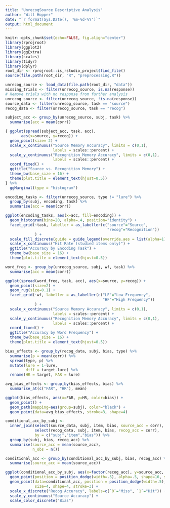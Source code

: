 ```yaml
---
title: "UnrecogSource Descriptive Analysis"
author: "Will Hopper"
date: "`r format(Sys.Date(), '%m-%d-%Y')`"
output: html_document
---
```


```r
knitr::opts_chunk$set(echo=FALSE, fig.align="center")
library(rprojroot)
library(ggplot2)
library(ggExtra)
library(scales)
library(tidyr)
library(dplyr)
root_dir <- rprojroot::is_rstudio_project$find_file()
source(file.path(root_dir, "R", "preprocessing.R"))
```

```r
unrecog_source <- load_data(file.path(root_dir, "data"))
missing_trials <- filter(unrecog_source, is.na(response))
# Remove trials with no response from further analysis
unrecog_source <- filter(unrecog_source, !is.na(response))
source_data <- filter(unrecog_source, task == "source")
recog_data <- filter(unrecog_source, task == "recog")
```

```r
subject_acc <- group_by(unrecog_source, subj, task) %>%
  summarise(acc = mean(corr))

{ ggplot(spread(subject_acc, task, acc),
       aes(x=source, y=recog)) +
  geom_point(size= 2) +
  scale_x_continuous("Source Memory Accuracy", limits = c(0,1),
                     labels = scales::percent) +
  scale_y_continuous("Recognition Memory Accuracy", limits = c(0,1),
                     labels = scales::percent) +
  coord_fixed() +
  ggtitle("Source vs. Recognition Memory") +
  theme_bw(base_size = 16) +
  theme(plot.title = element_text(hjust=0.5))
} %>%
  ggMarginal(type = "histogram")
```

```r
encoding_tasks <- filter(unrecog_source, type != "lure") %>%
  group_by(subj, encoding, task) %>%
  summarise(acc = mean(corr))

ggplot(encoding_tasks, aes(x=acc, fill=encoding)) +
  geom_histogram(bins=20, alpha=.4, position="identity") +
  facet_grid(~task, labeller = as_labeller(c("source"="Source",
                                             "recog"="Recognition"))
             ) +
  scale_fill_discrete(guide = guide_legend(override.aes = list(alpha=1))) +
  scale_x_continuous("Hit Rate (studied items only)") +
  ggtitle("Accuracy by Encoding Task") +
  theme_bw(base_size = 16) +
  theme(plot.title = element_text(hjust=0.5))
```

```r
word_freq <- group_by(unrecog_source, subj, wf, task) %>%
  summarise(acc = mean(corr))

ggplot(spread(word_freq, task, acc), aes(x=source, y=recog)) +
  geom_point(size=2) +
  geom_rug(size=0.1) +
  facet_grid(~wf, labeller = as_labeller(c("LF"="Low Frequency",
                                           "HF"="High Frequency"))
             ) +
  scale_x_continuous("Source Memory Accuracy", limits = c(0,1),
                     labels = scales::percent) +
  scale_y_continuous("Recognition Memory Accuracy", limits = c(0,1),
                     labels = scales::percent) +
  coord_fixed() +
  ggtitle("Accuracy by Word Frequency") +
  theme_bw(base_size = 16) +
  theme(plot.title = element_text(hjust=0.5))
```

```r
bias_effects <- group_by(recog_data, subj, bias, type) %>%
  summarise(p = mean(corr)) %>%
  spread(type, p) %>%
  mutate(lure = 1-lure,
         diff = target-lure) %>%
  rename(HR = target, FAR = lure)

avg_bias_effects <- group_by(bias_effects, bias) %>%
  summarise_at(c("FAR", "HR"), mean)

ggplot(bias_effects, aes(x=FAR, y=HR, color=bias)) +
  geom_point() +
  geom_path(mapping=aes(group=subj), color="black") +
  geom_point(data=avg_bias_effects, stroke=3, shape=4)
```

```r
conditional_acc_by_subj <- 
  inner_join(select(source_data, subj, item, bias, source_acc = corr),
             select(recog_data, subj, item, bias, recog_acc = corr),
             by = c("subj","item","bias")) %>%
  group_by(subj, bias, recog_acc) %>%
  summarise(source_acc = mean(source_acc),
            n_obs = n())

conditional_acc <- group_by(conditional_acc_by_subj, bias, recog_acc) %>%
  summarise(source_acc = mean(source_acc))
```

```r
ggplot(conditional_acc_by_subj, aes(x=factor(recog_acc), y=source_acc, color=bias)) +
  geom_point(position = position_dodge(width=.5), alpha=.5, shape=16, size=2) +
  geom_point(data=conditional_acc, position = position_dodge(width=.5),
             size=4, shape=4, stroke=3) +
  scale_x_discrete("Recog Accuracy", labels=c(`0`="Miss", `1`="Hit")) +
  scale_y_continuous("Source Accuracy") +
  scale_color_discrete("Bias")
```

